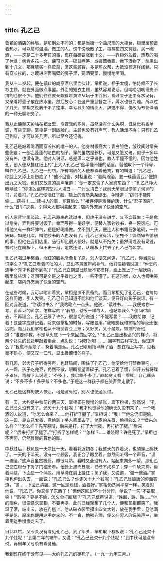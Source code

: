 ```yaml
---
---
---
```

title: 孔乙己
---



鲁镇的酒店的格局，是和别处不同的：都是当街一个曲尺形的大柜台，柜里面预备着热水，可以随时温酒。做工的人，傍午傍晚散了工，每每花四文铜钱，买一碗酒，——这是二十多年前的事，现在每碗要涨到十文，——靠柜外站着，热热的喝了休息；倘肯多花一文，便可以买一碟盐煮笋，或者茴香豆，做下酒物了，如果出到十几文，那就能买一样荤菜，但这些顾客，多是短衣帮，大抵没有这样阔绰。只有穿长衫的，才踱进店面隔壁的房子里，要酒要菜，慢慢地坐喝。

我从十二岁起，便在镇口的咸亨酒店里当伙计，掌柜说，样子太傻，怕侍候不了长衫主顾，就在外面做点事罢。外面的短衣主顾，虽然容易说话，但唠唠叨叨缠夹不清的也很不少。他们往往要亲眼看着黄酒从坛子里舀出，看过壶子底里有水没有，又亲看将壶子放在热水里，然后放心：在这严重监督之下，羼水也很为难。所以过了几天，掌柜又说我干不了这事。幸亏荐头的情面大，辞退不得，便改为专管温酒的一种无聊职务了。

我从此便整天的站在柜台里，专管我的职务。虽然没有什么失职，但总觉有些单调，有些无聊。掌柜是一副凶脸孔，主顾也没有好声气，教人活泼不得；只有孔乙己到店，才可以笑几声，所以至今还记得。

孔乙己是站着喝酒而穿长衫的唯一的人。他身材很高大；青白脸色，皱纹间时常夹些伤痕；一部乱蓬蓬的花白的胡子。穿的虽然是长衫，可是又脏又破，似乎十多年没有补，也没有洗。他对人说话，总是满口之乎者也，教人半懂不懂的。因为他姓孔，别人便从描红纸上的“上大人孔乙己”这半懂不懂的话里，替他取下一个绰号，叫作孔乙己。孔乙己一到店，所有喝酒的人便都看着他笑，有的叫道：“孔乙己，你脸上又添上新伤疤了！”他不回答，对柜里说：“温两碗酒，要一碟茴香豆。”便排出九文大钱。他们又故意的高声嚷道：“你一定又偷了人家的东西了！”孔乙己睁大眼睛说：“你怎么这样凭空污人清白……”“什么清白？我前天亲眼见你偷了何家的书，吊着打。”孔乙己便涨红了脸，额上的青筋条条绽出，争辩道：“窃书不能算偷……窃书！……读书人的事，能算偷么？”接连便是难懂的话，什么“君子固穷”，什么“者乎”之类，引得众人都哄笑起来；店内外充满了快活的空气。

听人家背地里谈论，孔乙己原来也读过书，但终于没有进学，又不会营生；于是愈过愈穷，弄到将要讨饭了。幸而写得一笔好字，便替人家钞钞书，换一碗饭吃。可惜他又有一样坏脾气，便是好喝懒做。坐不到几天，便连人和书籍纸张笔砚，一齐失踪。如是几次，叫他钞书的人也没有了。孔乙己没有法，便免不了偶然做些偷窃的事。但他在我们店里，品行却比别人都好，就是从不拖欠；虽然间或没有现钱，暂时记在粉板上，但不出一月，定然还清，从粉板上拭去了孔乙己的名字。

孔乙己喝过半碗酒，涨红的脸色渐渐复了原，旁人便又问道，“孔乙己，你当真认识字么？”孔乙己看着问他的人，显出不屑置辩的神气。他们便接着说道：“你怎的连半个秀才也捞不到呢？”孔乙己立刻显出颓唐不安模样，脸上笼上了一层灰色，嘴里说些话；这回可是全是之乎者也之类，一些不懂了。在这时候，众人也都哄笑起来：店内外充满了快活的空气。

在这些时候，我可以附和着笑，掌柜是决不责备的。而且掌柜见了孔乙己，也每每这样问他，引人发笑。孔乙己自己知道不能和他们谈天，便只好向孩子说话。有一回对我说道，“你读过书么？”我略略点一点头。他说，“读过书，……我便考你一考。茴香豆的茴字，怎样写的？”我想，讨饭一样的人，也配考我么？便回过脸去，不再理会。孔乙己等了许久，很恳切的说道：“不能写罢？……我教给你，记着！这些字应该记着。将来做掌柜的时候，写账要用。”我暗想我和掌柜的等级还很远呢，而且我们掌柜也从不将茴香豆上账；又好笑，又不耐烦，懒懒的答他道：“谁要你教，不是草头底下一个来回的回字么？”孔乙己显出极高兴的样子，将两个指头的长指甲敲着柜台，点头说：“对呀对呀！……回字有四样写法，你知道么？”我愈不耐烦了，努着嘴走远。孔乙己刚用指甲蘸了酒，想在柜上写字，见我毫不热心，便又叹一口气，显出极惋惜的样子。

有几回，邻舍孩子听得笑声，也赶热闹，围住了孔乙己，他便给他们茴香豆吃，一人一颗。孩子吃完豆，仍然不散，眼睛都望着碟子。孔乙己着了慌，伸开五指将碟子罩住，弯腰下去说道：“不多了，我已经不多了。”直起身又看一看豆，自己摇头说：“不多不多！多乎哉？不多也。”于是这一群孩子都在笑声里走散了。

孔乙己是这样的使人快活，可是没有他，别人也便这么过。

有一天，大约是中秋前的两三天，掌柜正在慢慢的结账，取下粉板，忽然说：“孔乙己长久没有来了。还欠十九个钱呢！”我才也觉得他的确长久没有来了。一个喝酒的人说道，“他怎么会来？……他打折了腿了。”掌柜说：“哦！”“他总仍旧是偷。这一回，是自己发昏，竟偷到丁举人家里去了。他家的东西，偷得的么？”“后来怎么样？”“怎么样？先写服辩，后来是打，打了大半夜，再打折了腿。”“后来呢？”“后来打折了腿了。”“打折了怎样呢？”“怎样？……谁晓得？许是死了。”掌柜也不再问，仍然慢慢的算他的账。

中秋过后，秋风是一天凉比一天，看看将近初冬；我整天的靠着火，也须穿上棉袄了。一天的下半天，没有一个顾客，我正合了眼坐着。忽然间听得一个声音，“温一碗酒。”这声音虽然极低，却很耳熟。看时又全没有人。站起来向外一望，那孔乙己便在柜台下对了门槛坐着。他脸上黑而且瘦，已经不成样子；穿一件破夹袄，盘着两腿，下面垫一个蒲包，用草绳在肩上挂住；见了我，又说道，“温一碗酒。”掌柜也伸出头去，一面说：“孔乙己么？你还欠十九个钱呢！”孔乙己很颓唐的仰面答道，“这……下回还清罢。这一回是现钱，酒要好。”掌柜仍然同平常一样，笑着对他说，“孔乙己，你又偷了东西了！”但他这回却不十分分辩，单说了一句“不要取笑！”“取笑？要是不偷，怎么会打断腿？”孔乙己低声说道，“跌断，跌，跌……”他的眼色，很像恳求掌柜，不要再提。此时已经聚集了几个人，便和掌柜都笑了。我温了酒，端出去，放在门槛上。他从破衣袋里摸出四文大钱，放在我手里，见他满手是泥，原来他便用这手走来的。不一会，他喝完酒，便又在旁人的说笑声中，坐着用这手慢慢走去了。

自此以后，又长久没有看见孔乙己。到了年关，掌柜取下粉板说：“孔乙己还欠十九个钱呢！”到第二年的端午，又说：“孔乙己还欠十九个钱呢！”到中秋可是没有说，再到年关也没有看见他。

我到现在终于没有见——大约孔乙己的确死了。（一九一九年三月。）